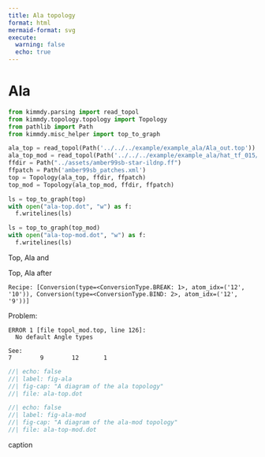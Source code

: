 ```yaml
---
title: Ala topology
format: html
mermaid-format: svg
execute:
  warning: false
  echo: true
---
```


# Ala

```python
from kimmdy.parsing import read_topol
from kimmdy.topology.topology import Topology
from pathlib import Path
from kimmdy.misc_helper import top_to_graph
```

```python
ala_top = read_topol(Path('../../../example/example_ala/Ala_out.top'))
ala_top_mod = read_topol(Path('../../../example/example_ala/hat_tf_015/5_recipe/topol_mod.top'))
ffdir = Path("../assets/amber99sb-star-ildnp.ff")
ffpatch = Path('amber99sb_patches.xml')
top = Topology(ala_top, ffdir, ffpatch)
top_mod = Topology(ala_top_mod, ffdir, ffpatch)

ls = top_to_graph(top) 
with open("ala-top.dot", "w") as f:
  f.writelines(ls)

ls = top_to_graph(top_mod) 
with open("ala-top-mod.dot", "w") as f:
  f.writelines(ls)
```

Top, Ala and

Top, Ala after

`Recipe: [Conversion(type=<ConversionType.BREAK: 1>, atom_idx=('12', '10')), Conversion(type=<ConversionType.BIND: 2>, atom_idx=('12', '9'))]`

Problem: 

```
ERROR 1 [file topol_mod.top, line 126]:
  No default Angle types

See:
7        9        12       1       
```


:::: {#fig-label layout="[[1,1]]"}

```dot
//| echo: false
//| label: fig-ala
//| fig-cap: "A diagram of the ala topology"
//| file: ala-top.dot
```

```dot
//| echo: false
//| label: fig-ala-mod
//| fig-cap: "A diagram of the ala-mod topology"
//| file: ala-top-mod.dot
```

caption
::::


